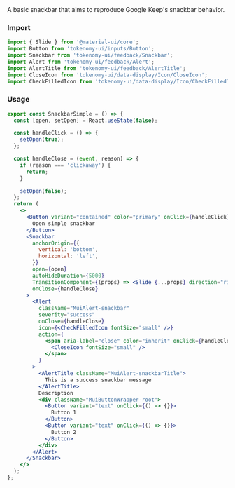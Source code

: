 
<Title>Simple snackbars</Title>
<Subtitle>
  A basic snackbar that aims to reproduce Google Keep's snackbar behavior.
</Subtitle>

### Import

```jsx
import { Slide } from '@material-ui/core';
import Button from 'tokenomy-ui/inputs/Button';
import Snackbar from 'tokenomy-ui/feedback/Snackbar';
import Alert from 'tokenomy-ui/feedback/Alert';
import AlertTitle from 'tokenomy-ui/feedback/AlertTitle';
import CloseIcon from 'tokenomy-ui/data-display/Icon/CloseIcon';
import CheckFilledIcon from 'tokenomy-ui/data-display/Icon/CheckFilledIcon';
```

### Usage

<SnackbarSimple />

```jsx
export const SnackbarSimple = () => {
  const [open, setOpen] = React.useState(false);

  const handleClick = () => {
    setOpen(true);
  };

  const handleClose = (event, reason) => {
    if (reason === 'clickaway') {
      return;
    }

    setOpen(false);
  };
  return (
    <>
      <Button variant="contained" color="primary" onClick={handleClick}>
        Open simple snackbar
      </Button>
      <Snackbar
        anchorOrigin={{
          vertical: 'bottom',
          horizontal: 'left',
        }}
        open={open}
        autoHideDuration={5000}
        TransitionComponent={(props) => <Slide {...props} direction="right" />}
        onClose={handleClose}
      >
        <Alert
          className="MuiAlert-snackbar"
          severity="success"
          onClose={handleClose}
          icon={<CheckFilledIcon fontSize="small" />}
          action={
            <span aria-label="close" color="inherit" onClick={handleClose}>
              <CloseIcon fontSize="small" />
            </span>
          }
        >
          <AlertTitle className="MuiAlert-snackbarTitle">
            This is a success snackbar message
          </AlertTitle>
          Description
          <div className="MuiButtonWrapper-root">
            <Button variant="text" onClick={() => {}}>
              Button 1
            </Button>
            <Button variant="text" onClick={() => {}}>
              Button 2
            </Button>
          </div>
        </Alert>
      </Snackbar>
    </>
  );
};
```
